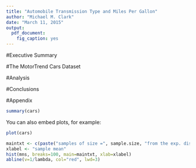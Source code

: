 ```yaml
---
title: "Automobile Transmission Type and Miles Per Gallon"
author: "Michael M. Clark"
date: "March 11, 2015"
output:
  pdf_document: 
    fig_caption: yes
---
```


#Executive Summary


#The MotorTrend Cars Dataset


#Analysis



#Conclusions


#Appendix



```r
summary(cars)
```

You can also embed plots, for example:

```r
plot(cars)
```

```r
maintxt <- c(paste("samples of size =", sample.size, "from the exp. dist."), paste("lambda = ", format(lambda, digits=2), ", theoretical mean = ", format(1/lambda, digits=2)))
xlabel <- "sample mean"
hist(mns, breaks=100, main=maintxt, xlab=xlabel)
abline(v=1/lambda, col="red", lwd=3)
```
